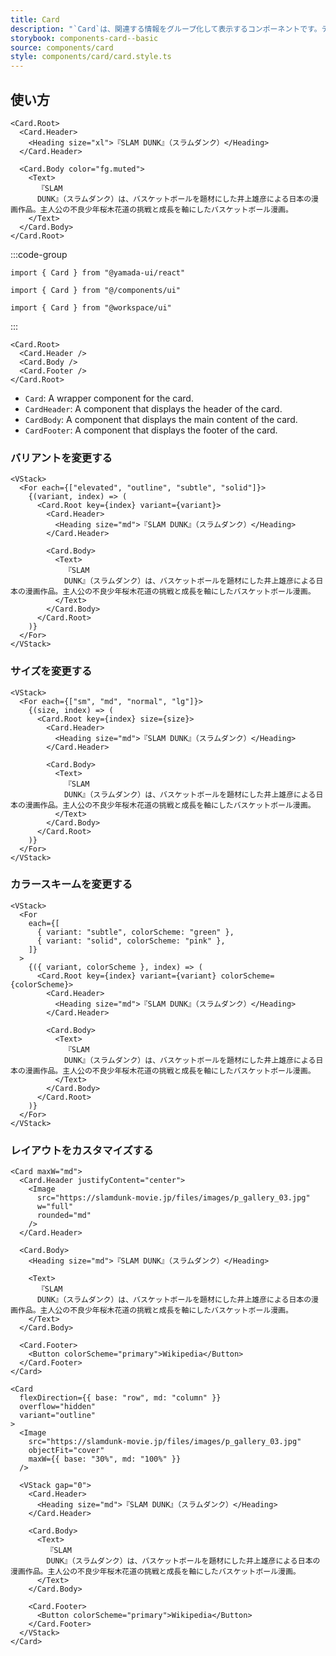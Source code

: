 ```yaml
---
title: Card
description: "`Card`は、関連する情報をグループ化して表示するコンポーネントです。デフォルトでは、`section`要素をレンダリングします。"
storybook: components-card--basic
source: components/card
style: components/card/card.style.ts
---
```


## 使い方

```tsx preview
<Card.Root>
  <Card.Header>
    <Heading size="xl">『SLAM DUNK』（スラムダンク）</Heading>
  </Card.Header>

  <Card.Body color="fg.muted">
    <Text>
      『SLAM
      DUNK』（スラムダンク）は、バスケットボールを題材にした井上雄彦による日本の漫画作品。主人公の不良少年桜木花道の挑戦と成長を軸にしたバスケットボール漫画。
    </Text>
  </Card.Body>
</Card.Root>
```

:::code-group

```tsx [package]
import { Card } from "@yamada-ui/react"
```

```tsx [alias]
import { Card } from "@/components/ui"
```

```tsx [monorepo]
import { Card } from "@workspace/ui"
```

:::

```tsx
<Card.Root>
  <Card.Header />
  <Card.Body />
  <Card.Footer />
</Card.Root>
```

- `Card`: A wrapper component for the card.
- `CardHeader`: A component that displays the header of the card.
- `CardBody`: A component that displays the main content of the card.
- `CardFooter`: A component that displays the footer of the card.

### バリアントを変更する

```tsx
<VStack>
  <For each={["elevated", "outline", "subtle", "solid"]}>
    {(variant, index) => (
      <Card.Root key={index} variant={variant}>
        <Card.Header>
          <Heading size="md">『SLAM DUNK』（スラムダンク）</Heading>
        </Card.Header>

        <Card.Body>
          <Text>
            『SLAM
            DUNK』（スラムダンク）は、バスケットボールを題材にした井上雄彦による日本の漫画作品。主人公の不良少年桜木花道の挑戦と成長を軸にしたバスケットボール漫画。
          </Text>
        </Card.Body>
      </Card.Root>
    )}
  </For>
</VStack>
```

### サイズを変更する

```tsx
<VStack>
  <For each={["sm", "md", "normal", "lg"]}>
    {(size, index) => (
      <Card.Root key={index} size={size}>
        <Card.Header>
          <Heading size="md">『SLAM DUNK』（スラムダンク）</Heading>
        </Card.Header>

        <Card.Body>
          <Text>
            『SLAM
            DUNK』（スラムダンク）は、バスケットボールを題材にした井上雄彦による日本の漫画作品。主人公の不良少年桜木花道の挑戦と成長を軸にしたバスケットボール漫画。
          </Text>
        </Card.Body>
      </Card.Root>
    )}
  </For>
</VStack>
```

### カラースキームを変更する

```tsx
<VStack>
  <For
    each={[
      { variant: "subtle", colorScheme: "green" },
      { variant: "solid", colorScheme: "pink" },
    ]}
  >
    {({ variant, colorScheme }, index) => (
      <Card.Root key={index} variant={variant} colorScheme={colorScheme}>
        <Card.Header>
          <Heading size="md">『SLAM DUNK』（スラムダンク）</Heading>
        </Card.Header>

        <Card.Body>
          <Text>
            『SLAM
            DUNK』（スラムダンク）は、バスケットボールを題材にした井上雄彦による日本の漫画作品。主人公の不良少年桜木花道の挑戦と成長を軸にしたバスケットボール漫画。
          </Text>
        </Card.Body>
      </Card.Root>
    )}
  </For>
</VStack>
```

### レイアウトをカスタマイズする

```tsx
<Card maxW="md">
  <Card.Header justifyContent="center">
    <Image
      src="https://slamdunk-movie.jp/files/images/p_gallery_03.jpg"
      w="full"
      rounded="md"
    />
  </Card.Header>

  <Card.Body>
    <Heading size="md">『SLAM DUNK』（スラムダンク）</Heading>

    <Text>
      『SLAM
      DUNK』（スラムダンク）は、バスケットボールを題材にした井上雄彦による日本の漫画作品。主人公の不良少年桜木花道の挑戦と成長を軸にしたバスケットボール漫画。
    </Text>
  </Card.Body>

  <Card.Footer>
    <Button colorScheme="primary">Wikipedia</Button>
  </Card.Footer>
</Card>
```

```tsx
<Card
  flexDirection={{ base: "row", md: "column" }}
  overflow="hidden"
  variant="outline"
>
  <Image
    src="https://slamdunk-movie.jp/files/images/p_gallery_03.jpg"
    objectFit="cover"
    maxW={{ base: "30%", md: "100%" }}
  />

  <VStack gap="0">
    <Card.Header>
      <Heading size="md">『SLAM DUNK』（スラムダンク）</Heading>
    </Card.Header>

    <Card.Body>
      <Text>
        『SLAM
        DUNK』（スラムダンク）は、バスケットボールを題材にした井上雄彦による日本の漫画作品。主人公の不良少年桜木花道の挑戦と成長を軸にしたバスケットボール漫画。
      </Text>
    </Card.Body>

    <Card.Footer>
      <Button colorScheme="primary">Wikipedia</Button>
    </Card.Footer>
  </VStack>
</Card>
```
